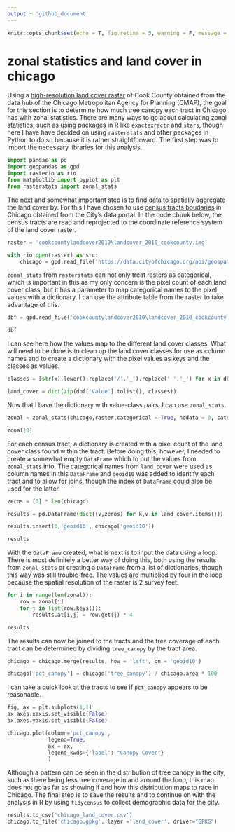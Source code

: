 ---
output : 'github_document'
---

```{r setup, include = F}
knitr::opts_chunk$set(echo = T, fig.retina = 5, warning = F, message = F)
```

# zonal statistics and land cover in chicago
Using a [high-resolution land cover raster](https://datahub.cmap.illinois.gov/dataset/high-resolution-land-cover-cook-county-2010) of Cook County obtained from the data hub of the Chicago Metropolitan Agency for Planning (CMAP), the goal for this section is to determine how much tree canopy each tract in Chicago has with zonal statistics. There are many ways to go about calculating zonal statistics, such as using packages in R like `exactexractr` and `stars`, though here I have have decided on using `rasterstats` and other packages in Python to do so because it is rather straightforward. The first step was to import the necessary libraries for this analysis.

```{python import packages}
import pandas as pd
import geopandas as gpd
import rasterio as rio
from matplotlib import pyplot as plt
from rasterstats import zonal_stats
```

The next and somewhat important step is to find data to spatially aggregate the land cover by. For this I have chosen to use [census tracts boudaries](https://data.cityofchicago.org/Facilities-Geographic-Boundaries/Boundaries-Census-Tracts-2010/5jrd-6zik) in Chicago obtained from the City's data portal. In the code chunk below, the census tracts are read and reprojected to the coordinate reference system of the land cover raster.

```{python getting chicago}
raster = 'cookcountylandcover2010\landcover_2010_cookcounty.img'

with rio.open(raster) as src:
    chicago = gpd.read_file('https://data.cityofchicago.org/api/geospatial/5jrd-6zik?method=export&format=GeoJSON').to_crs(src.crs)
```
`zonal_stats` from `rasterstats` can not only treat rasters as categorical, which is important in this as my only concern is the pixel count of each land cover class, but it has a parameter to map categorical names to the pixel values with a dictionary. I can use the attribute table from the raster to take advantage of this.
```{python dbf file}
dbf = gpd.read_file('cookcountylandcover2010\landcover_2010_cookcounty.img.vat.dbf')

dbf
```
I can see here how the values map to the different land cover classes. What will need to be done is to clean up the land cover classes for use as column names and to create a dictionary with the pixel values as keys and the classes as values. 


```{python creating a dictionary for zonal stats}

classes = [str(x).lower().replace('/','_').replace(' ','_') for x in dbf['Class']]

land_cover = dict(zip(dbf['Value'].tolist(), classes))

```
Now that I have the dictionary with value-class pairs, I can use `zonal_stats`.
```{python zonal}
zonal = zonal_stats(chicago,raster,categorical = True, nodata = 0, category_map = land_cover)

zonal[0]
```

For each census tract, a dictionary is created with a pixel count of the land cover class found within the tract.  Before doing this, however, I needed to create a somewhat empty `DataFrame` which to put the values from `zonal_stats` into. The categorical names from `land_cover` were  used as column names in this `DataFrame` and `geoid10` was added to identify each tract and to allow for joins, though the index of `DataFrame` could also be used for the latter.

```{python creating a dataframe}
zeros = [0] * len(chicago)

results = pd.DataFrame(dict((v,zeros) for k,v in land_cover.items()))

results.insert(0,'geoid10', chicago['geoid10'])

results
```

With the `DataFrame` created, what is next is to input the data using a loop. There is most definitely a better way of doing this, both using the results from `zonal_stats` or creating a `DataFrame` from a list of dictionaries, though this way was still trouble-free.  The values are multiplied by four in the loop because the spatial resolution of the raster is 2 survey feet. 

```{python adding values}
for i in range(len(zonal)):
    row = zonal[i]
    for j in list(row.keys()):
        results.at[i,j] = row.get(j) * 4

results
```

The results can now be joined to the tracts and  the tree coverage of each tract can be determined by dividing `tree_canopy` by the tract area.

```{python canopy}
chicago = chicago.merge(results, how = 'left', on = 'geoid10')

chicago['pct_canopy'] = chicago['tree_canopy'] / chicago.area * 100
```

I can take a quick look at the tracts to see if `pct_canopy` appears to be reasonable. 

```{python canopy map}
fig, ax = plt.subplots(1,1)
ax.axes.xaxis.set_visible(False)
ax.axes.yaxis.set_visible(False)

chicago.plot(column='pct_canopy', 
             legend=True,
             ax = ax,
             legend_kwds={'label': "Canopy Cover"}
             )
```

Although a pattern can be seen in the distribution of tree canopy in the city, such as there being less tree coverage in and around the loop, this map does not go as far as showing if and how this distribution maps to race in Chicago. The final step is to save the results and to continue on with the analysis in R by using `tidycensus` to collect demographic data for the city. 

```{python save results}
results.to_csv('chicago_land_cover.csv')
chicago.to_file('chicago.gpkg', layer ='land_cover', driver="GPKG")
```